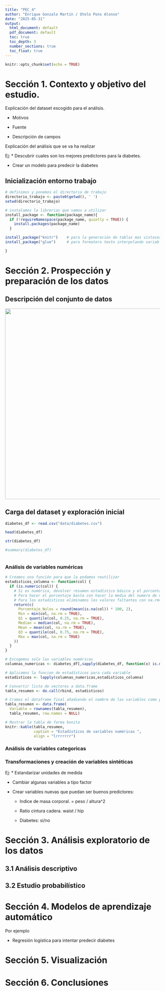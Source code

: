 ```yaml
---
title: "PEC_4"
author: "Enrique Gonzalo Martín / Otelo Pons Alonso"
date: "2025-05-31"
output:
  html_document: default
  pdf_document: default
  toc: true
  toc_depth: 3  
  number_sections: true
  toc_float: true
---
```


\tableofcontents  
\newpage

```r
knitr::opts_chunk$set(echo = TRUE)
```

# Sección 1. Contexto y objetivo del estudio. 

Explicación del dataset escogido para el análisis.

-   Motivos

-   Fuente

-   Descripción de campos

Explicación del análisis que se va ha realizar

Ej: 
* Descubrir cuales son los mejores predictores para la diabetes.

* Crear un modelo para predecir la diabetes


## Inicialización entorno trabajo

```r
# definimos y ponemos el directorio de trabajo 
directorio_trabajo <- paste0(getwd(), ' ')
setwd(directorio_trabajo)  

# instalamos la librerias que vamos a utilizar
install_package <- function(package_name){
  if (!requireNamespace(package_name, quietly = TRUE)) {
    install.packages(package_name) 
  }

install_package("knitr")    # para la generación de tablas mas vistosas
install_package("glue")     # para formatera texto interpolando variables

}
```




# Sección 2. Prospección y preparación de los datos

## Descripción del conjunto de datos


![](dataframe_diabetes.png){width="620"}

## Carga del dataset y exploración inicial

```r
diabetes_df <- read.csv("data/diabetes.csv")

head(diabetes_df)

str(diabetes_df)

#summary(diabetes_df)



```

### Análisis de variables numéricas

```r
# Creamos una función para que la podamos reutilizar
estadisticos_columna <- function(col) {
  if (is.numeric(col)) {
    # Si es numérica, devolver resumen estadístico básico y el porcentaje de nulos
    # Para hacer el porcentaje basta con hacer la media del numero de nulos (nºnulos / nº valores de la columna)
    # Para los estadisticos eliminamos los valores faltantes con na.rm=TRUE
    return(c(
      Porcentaje_Nulos = round(mean(is.na(col)) * 100, 2),
      Min = min(col, na.rm = TRUE),
      Q1 = quantile(col, 0.25, na.rm = TRUE),
      Median = median(col, na.rm = TRUE),
      Mean = mean(col, na.rm = TRUE),
      Q3 = quantile(col, 0.75, na.rm = TRUE),
      Max = max(col, na.rm = TRUE)
    ))
  } 
}

# Escogemos solo las variables numéricas
columnas_numericas <- diabetes_df[,sapply(diabetes_df, function(x) is.numeric(x))]

# Aplicamos la funcion de estadísticos para cada variable
estadisticos <- lapply(columnas_numericas,estadisticos_columna)

# Convertir lista de vectores a data.frame
tabla_resumen <- do.call(rbind, estadisticos)

# Cramos el dataframe final añadiendo el nombre de las variables como primera columna
tabla_resumen <- data.frame(
  Variable = rownames(tabla_resumen),
  tabla_resumen, row.names = NULL)

# Mostrar la tabla de forma bonita
knitr::kable(tabla_resumen,
             caption = "Estadísticos de variables numéricas ",
             align = "lrrrrrrr")
```

### Análisis de variables categoricas

### Transformaciones y creación de variables sintéticas

Ej:
* Estandarizar unidades de medida

* Cambiar algunas variables a tipo factor

* Crear variables nuevas que puedan ser buenos predictores:

  * Indice de masa corporal. = peso / altura^2
  
  * Ratio cintura cadera. waist / hip
  
  * Diabetes: si/no
  
  
# Sección 3. Análisis exploratorio de los datos

## 3.1 Análisis descriptivo

## 3.2 Estudio probabilístico


# Sección 4. Modelos de aprendizaje automático

 Por ejemplo
 
 * Regresión logística para intentar predecir diabetes
 

# Sección 5. Visualización

# Sección 6. Conclusiones
